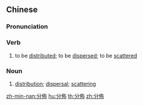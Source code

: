 {{also|分布}}
==Chinese==
{{zh-forms|s=分布|t2=分布}}

===Pronunciation===
{{zh-pron
|m=fēnbù
|c=fan1 bou3
|h=pfs=fûn-phu
|mn=hun-pò͘
|ma=Zh-fenbù.ogg
|cat=v,n
}}

===Verb===
{{zh-verb}}

# to be [[distributed]]; to be [[dispersed]]; to be [[scattered]]

===Noun===
{{zh-noun}}

# [[distribution]]; [[dispersal]]; [[scattering]]
#: {{zh-x|年齡 分佈|age '''distribution'''}}
#: {{zh-x|分佈-圖|'''distribution''' map}}

{{zh-cat|Intermediate}}

[[zh-min-nan:分佈]]
[[hu:分佈]]
[[th:分佈]]
[[zh:分佈]]
